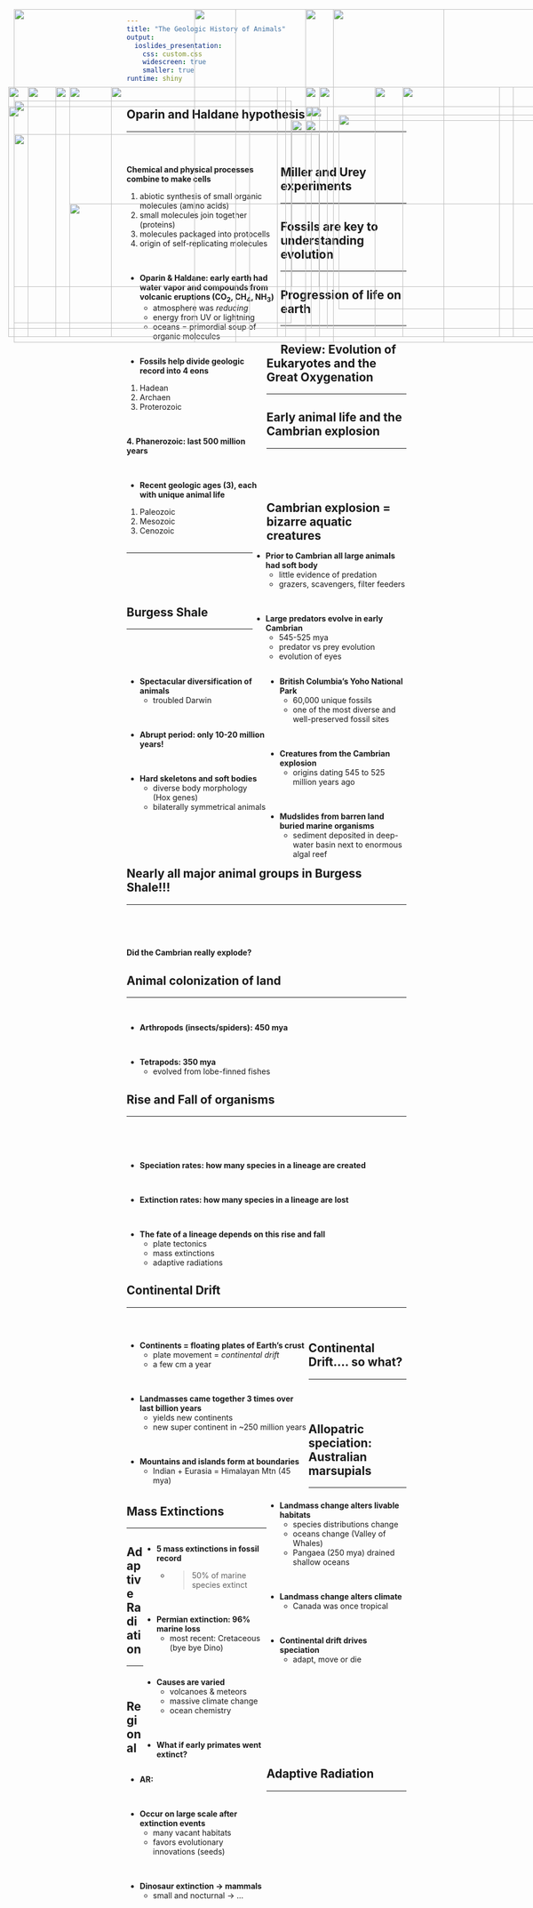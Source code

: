 ```yaml
---
title: "The Geologic History of Animals"
output: 
  ioslides_presentation:
    css: custom.css
    widescreen: true
    smaller: true
runtime: shiny
---
```


## Oparin and Haldane hypothesis
<hr>
<br/>

<div style="float: left; width: 55%;">

**Chemical and physical processes combine to make cells**
<br/>

1. abiotic synthesis of small organic molecules (amino acids)
2. small molecules join together (proteins)
3. molecules packaged into protocells
4. origin of self-replicating molecules

<br/>

* **Oparin & Haldane: early earth had water vapor and compounds from volcanic eruptions (CO~2~, CH~4~, NH~3~)**
    + atmosphere was *reducing*
    + energy from UV or lightning
    + oceans = primordial soup of organic molecules

</div>

<IMG STYLE="position:absolute; TOP:240px; LEFT:610px; WIDTH:450px; HEIGHT:350px" SRC="images/origin.jpg">

## Miller and Urey experiments
<hr>

<IMG STYLE="position:absolute; TOP:190px; LEFT:50px; WIDTH:400px; HEIGHT:450px" SRC="images/miller_urey.gif">

<IMG STYLE="position:absolute; TOP:250px; LEFT:550px; WIDTH:500px; HEIGHT:300px" SRC="images/volcano_amino.jpg">
  
##

<IMG STYLE="position:absolute; TOP:50px; LEFT:25px; WIDTH:400px; HEIGHT:600px" SRC="images/geologic.jpg">

<IMG STYLE="position:absolute; TOP:50px; LEFT:550px; WIDTH:500px; HEIGHT:600px" SRC="images/fossil_record.jpg">

## Fossils are key to understanding evolution
<hr>

<IMG STYLE="position:absolute; TOP:190px; LEFT:125px; WIDTH:850px; HEIGHT:450px" SRC="images/mammal2.jpg">

## Progression of life on earth
<hr>

<div style="float: left; width: 50%;">

* **Fossils help divide geologic record into 4 eons**
1. Hadean
2. Archaen
3. Proterozoic

<br/>

**4. Phanerozoic: last 500 million years**

<br/>

* **Recent geologic ages (3), each with unique animal life**
1. Paleozoic
2. Mesozoic
3. Cenozoic

</div>

<IMG STYLE="position:absolute; TOP:225px; LEFT:550px; WIDTH:500px; HEIGHT:400px" SRC="images/timescale.jpg">

## Review: Evolution of Eukaryotes and the Great Oxygenation
<hr>

<IMG STYLE="position:absolute; TOP:190px; LEFT:575px; WIDTH:400px; HEIGHT:450px" SRC="images/endo1.jpg">

<IMG STYLE="position:absolute; TOP:190px; LEFT:15px; WIDTH:500px; HEIGHT:450px" SRC="images/oxygen.jpg">

##

<IMG STYLE="position:absolute; TOP:50px; LEFT:350px; WIDTH:450px; HEIGHT:600px" SRC="images/animal_record.jpg">

## Early animal life and the Cambrian explosion
<hr>
<br/>
<br/>
<br/>

<IMG STYLE="position:absolute; TOP:190px; LEFT:50px; WIDTH:400px; HEIGHT:450px" SRC="images/cambrian.jpg">

<div style="float: right; width: 55%;">

* **Prior to Cambrian all large animals had soft body**
    + little evidence of predation
    + grazers, scavengers, filter feeders

<br/>

* **Large predators evolve in early Cambrian**
    + 545-525 mya
    + predator vs prey evolution
    + evolution of eyes

</div>

## Cambrian explosion = bizarre aquatic creatures
<hr>
<br/>
<br/>
<br/>

<div style="float: left; width: 50%;">

* **Spectacular diversification of animals**
    + troubled Darwin

<br/>

* **Abrupt period: only 10-20 million years!**

<br/>

* **Hard skeletons and soft bodies**
    + diverse body morphology (Hox genes)
    + bilaterally symmetrical animals

</div>

<IMG STYLE="position:absolute; TOP:190px; LEFT:550px; WIDTH:450px; HEIGHT:450px" SRC="images/creatures.jpg">

## Burgess Shale
<hr>
<br/>

<div style="float: left; width: 50%;">

* **British Columbia's Yoho National Park**
    + 60,000 unique fossils
    + one of the most diverse and well-preserved fossil sites
 
<br/>
 
* **Creatures from the Cambrian explosion**
    + origins dating 545 to 525 million years ago

<br/>

* **Mudslides from barren land buried marine organisms**
    + sediment  deposited in deep-water basin next to enormous algal reef 

</div>

<IMG STYLE="position:absolute; TOP:225px; LEFT:560px; WIDTH:500px; HEIGHT:400px" SRC="images/burgess.jpg">

## Nearly all major animal groups in Burgess Shale!!!
<hr>

<IMG STYLE="position:absolute; TOP:190px; LEFT:50px; WIDTH:450px; HEIGHT:450px" SRC="images/burgess_creatures.png">

<IMG STYLE="position:absolute; TOP:190px; LEFT:550px; WIDTH:450px; HEIGHT:450px" SRC="images/creatures.jpg">

##
<br/>
<br/>

**Did the Cambrian really explode?**


<IMG STYLE="position:absolute; TOP:275px; LEFT:25px; WIDTH:550px; HEIGHT:275px" SRC="images/edicar2.jpg">

<IMG STYLE="position:absolute; TOP:50px; LEFT:600px; WIDTH:400px; HEIGHT:600px" SRC="images/edicar3.jpg">

## Animal colonization of land
<hr>
<br/>

* **Arthropods (insects/spiders): 450 mya**

<br/>

* **Tetrapods: 350 mya**
    + evolved from lobe-finned fishes
    
<IMG STYLE="position:absolute; TOP:400px; LEFT:125px; WIDTH:850px; HEIGHT:225px" SRC="images/fishland.jpg">

## Rise and Fall of organisms
<hr>
<br/>
<br/>
<br/>

* **Speciation rates: how many species in a lineage are created**

<br/>

* **Extinction rates: how many species in a lineage are lost**

<br/>

* **The fate of a lineage depends on this rise and fall**
    + plate tectonics
    + mass extinctions
    + adaptive radiations
    
<IMG STYLE="position:absolute; TOP:190px; LEFT:675px; WIDTH:350px; HEIGHT:450px" SRC="images/diverse.jpg">

## Continental Drift
<hr>
<br/>

<div style="float: left; width: 65%;">

* **Continents = floating plates of Earth's crust**
    + plate movement = *continental drift*
    + a few cm a year
    
<br/>

* **Landmasses came together 3 times over last billion years**
    + yields new continents
    + new super continent in ~250 million years
    
<br/>
  
* **Mountains and islands form at boundaries**
    + Indian + Eurasia = Himalayan Mtn (45 mya)

</div>

<IMG STYLE="position:absolute; TOP:190px; LEFT:725px; WIDTH:300px; HEIGHT:450px" SRC="images/drift.jpg">

## Continental Drift.... so what?
<hr>
<br/>
<br/>

<div style="float: right; width: 50%;">

* **Landmass change alters livable habitats**
    + species distributions change
    + oceans change (Valley of Whales)
    + Pangaea (250 mya) drained shallow oceans

<br/>

* **Landmass change alters climate**
    + Canada was once tropical
    
<br/>
  
* **Continental drift drives speciation**
    + adapt, move or die

</div>

<IMG STYLE="position:absolute; TOP:215px; LEFT:25px; WIDTH:500px; HEIGHT:400px" SRC="images/tectonic.jpg">

## Allopatric speciation: Australian marsupials
<hr>

<IMG STYLE="position:absolute; TOP:190px; LEFT:100px; WIDTH:350px; HEIGHT:450px" SRC="images/marsupial2.png">

<IMG STYLE="position:absolute; TOP:190px; LEFT:575px; WIDTH:350px; HEIGHT:450px" SRC="images/marsupial.gif">

## Mass Extinctions
<hr>

<IMG STYLE="position:absolute; TOP:225px; LEFT:15px; WIDTH:575px; HEIGHT:400px" SRC="images/extinct1.jpg">

<div style="float: right; width: 44%;">

* **5 mass extinctions in fossil record**
    + >50% of marine species extinct
    
<br/>

* **Permian extinction: 96% marine loss**
    + most recent: Cretaceous (bye bye Dino)
    
<br/>
  
* **Causes are varied**
    + volcanoes & meteors
    + massive climate change
    + ocean chemistry
    
<br/>

* **What if early primates went extinct?**

</div>

## Adaptive Radiation
<hr>
<br/>

<div style="float: left; width: 50%;">

* **AR:**

<br/>

* **Occur on large scale after extinction events**
    + many vacant habitats
    + favors evolutionary innovations (seeds)

<br/>

  
* **Dinosaur extinction &rarr; mammals**
    + small and nocturnal &rarr; ...

</div>

<IMG STYLE="position:absolute; TOP:250px; LEFT:525px; WIDTH:550px; HEIGHT:300px" SRC="images/mammal.jpg">

## Regional Adaptive Radiation
<hr>

<IMG STYLE="position:absolute; TOP:190px; LEFT:200px; WIDTH:700px; HEIGHT:450px" SRC="images/hawaii.jpg">
